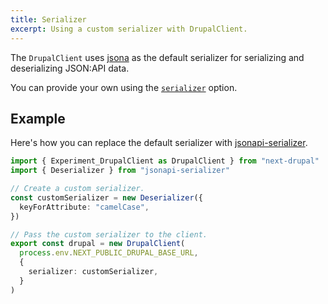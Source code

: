 ```yaml
---
title: Serializer
excerpt: Using a custom serializer with DrupalClient.
---
```


The `DrupalClient` uses [jsona](https://github.com/olosegres/jsona) as the default serializer for serializing and deserializing JSON:API data.

You can provide your own using the [`serializer`](/docs/client/configuration#serializer) option.

## Example

Here's how you can replace the default serializer with [jsonapi-serializer](https://github.com/SeyZ/jsonapi-serializer).

```ts title=lib/drupal.ts
import { Experiment_DrupalClient as DrupalClient } from "next-drupal"
import { Deserializer } from "jsonapi-serializer"

// Create a custom serializer.
const customSerializer = new Deserializer({
  keyForAttribute: "camelCase",
})

// Pass the custom serializer to the client.
export const drupal = new DrupalClient(
  process.env.NEXT_PUBLIC_DRUPAL_BASE_URL,
  {
    serializer: customSerializer,
  }
)
```
